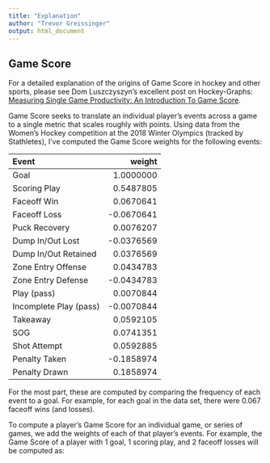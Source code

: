---
title: "Explanation"
author: "Trevor Greissinger"
output: html_document
---

## Game Score

For a detailed explanation of the origins of Game Score in hockey and other sports, please see Dom Luszczyszyn's excellent post on Hockey-Graphs:  [Measuring Single Game Productivity:  An Introduction To Game Score](https://hockey-graphs.com/2016/07/13/measuring-single-game-productivity-an-introduction-to-game-score/).

Game Score seeks to translate an individual player's events across a game to a single metric that scales roughly with points.  Using data from the Women's Hockey competition at the 2018 Winter Olympics (tracked by Stathletes), I've computed the Game Score weights for the following events:

|Event                   |     weight|
|:-----------------------|----------:|
|Goal                    |  1.0000000|
|Scoring Play            |  0.5487805|
|Faceoff Win             |  0.0670641|
|Faceoff Loss            | -0.0670641|
|Puck Recovery           |  0.0076207|
|Dump In/Out Lost        | -0.0376569|
|Dump In/Out Retained    |  0.0376569|
|Zone Entry Offense      |  0.0434783|
|Zone Entry Defense      | -0.0434783|
|Play (pass)             |  0.0070844|
|Incomplete Play (pass)  | -0.0070844|
|Takeaway                |  0.0592105|
|SOG                     |  0.0741351|
|Shot Attempt            |  0.0592885|
|Penalty Taken           | -0.1858974|
|Penalty Drawn           |  0.1858974|

For the most part, these are computed by comparing the frequency of each event to a goal.  For example, for each goal in the data set, there were 0.067 faceoff wins (and losses).

To compute a player's Game Score for an individual game, or series of games, we add the weights of each of that player's events.  For example, the Game Score of a player with 1 goal, 1 scoring play, and 2 faceoff losses will be computed as:


\begin{aligned}
GS &= 1.00 * 1 + 0.549 * 1 - 0.067 * 2 = 1.415
\end{aligned}
